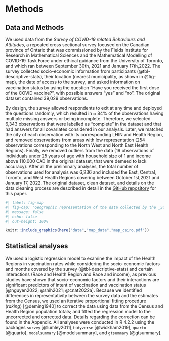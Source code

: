 # Methods

## Data and Methods {#sec-data}

We used data from the *Survey of COVID-19 related Behaviours and Attitudes*, a repeated cross sectional survey focused on the Canadian province of Ontario that was commissioned by the Fields Institute for Research in Mathematical Sciences and the  Mathematical Modelling of COVID-19 Task Force under ethical guidance from the University of Toronto, and which ran between September 30th, 2021 and January 17th,2022. The survey collected socio-economic information from participants (@tbl-descriptive-stats), their location (nearest municipality,  as shown in @fig-map), the date of access to the survey, and asked information on vaccination status by using the question "Have you received the first dose of the COVID vaccine?", with possible answers "yes" and "no". The original dataset contained 39,029 observations.

By design, the survey allowed respondents to exit at any time and deployed the questions randomly, which resulted in $\approx$ 84\% of the observations having multiple missing answers or being incomplete. Therefore, we selected 6,343 observations that were labelled as "complete" in the dataset and that had answers for all covariates considered in our analysis. Later, we matched the city of each observation with its corresponding LHIN and Health Region, and removed observations from areas with low representation (254 observations corresponding to the North West and North East Health Regions). Finally, we removed outliers from the data (19 observations of individuals under 25 years of age with household size of 1 and income above 110,000 CAD in the original dataset, that were demeed to lack accuracy). After all the preliminary analyses, the total number of observations used for analysis was 6,236 and included the East, Central, Toronto, and West Health Regions covering between October 1st,2021 and January 17, 2022. The original dataset, clean dataset, and details on the data cleaning process are described in detail in the [GitHub repository](https://github.com/aimundo/Fields_COVID-19/) for this paper.


```r
#| label: fig-map
#| fig-cap: "Geographic representation of the data collected by the _Survey of COVID-19 related Behaviours and Attitudes_, collected by the Fields Institute in Ontario. The municipalities from where survey participants provided answers appear as points. The Health six Regions are color-coded. Internal boundaries within certain Health Regions indicate areas that belonged to the Local Integrated Health Networks (LHINs), the geographic areas for healthcare in Ontario before the adoption of the Health Regions."
#| message: false
#| echo: false
#| out-height: 100%

knitr::include_graphics(here("data","map_data","map_cairo.pdf"))

```


## Statistical analyses

We used a logistic regression model to examine the impact of the Health Regions in vaccination rates while considering the socio-economic factors and months covered by the survey (@tbl-descriptive-stats) and certain interactions (Race and Health Region and Race and income), as previous studies have shown that socio-economic factors and their interactions are significant predictors of intent of vaccination and vaccination status [@nguyen2022; @shih2021; @cnat2022a]. Because we identified differences in representativity between the survey data and the estimates from the Census, we used an iterative proportional fitting procedure (_raking_) [@deming1940] to correct the data using data from the Census and Health Region population totals; and fitted the regression model to the uncorrected and corrected data. Details regarding the correction can be found in the Appendix. All analyses were conducted in R 4.2.2 using the packages `survey` [@lumley2011],`tidyverse` [@wickham2019], `quarto` [@quarto], `modelsummary` [@modelsummary], and `gtsummary` [@gtsummary].


